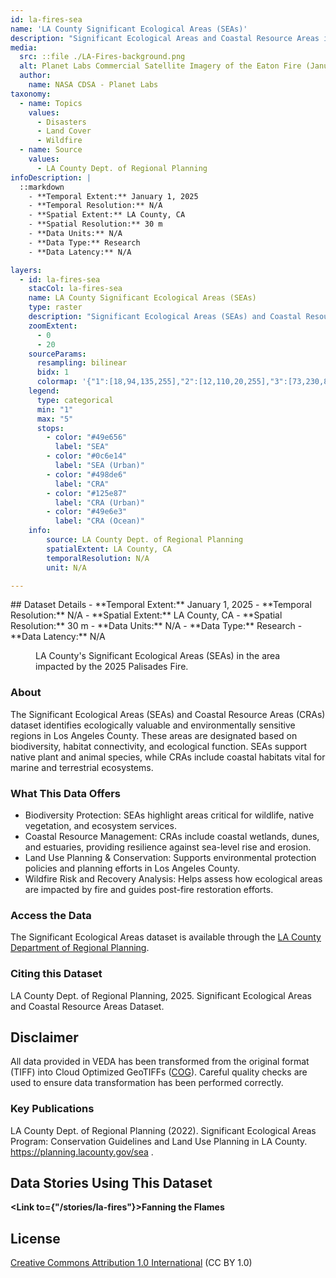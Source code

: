 ```yaml
---
id: la-fires-sea
name: 'LA County Significant Ecological Areas (SEAs)'
description: "Significant Ecological Areas and Coastal Resource Areas in Los Angeles County, California."
media:
  src: ::file ./LA-Fires-background.png
  alt: Planet Labs Commercial Satellite Imagery of the Eaton Fire (January 9, 2025).
  author:
    name: NASA CDSA - Planet Labs
taxonomy:
  - name: Topics
    values:
      - Disasters
      - Land Cover
      - Wildfire
  - name: Source
    values:
      - LA County Dept. of Regional Planning
infoDescription: |
  ::markdown
    - **Temporal Extent:** January 1, 2025
    - **Temporal Resolution:** N/A
    - **Spatial Extent:** LA County, CA
    - **Spatial Resolution:** 30 m
    - **Data Units:** N/A
    - **Data Type:** Research
    - **Data Latency:** N/A

layers:
  - id: la-fires-sea
    stacCol: la-fires-sea
    name: LA County Significant Ecological Areas (SEAs)
    type: raster
    description: "Significant Ecological Areas (SEAs) and Coastal Resource Areas (CRAs) in Los Angeles County, California."
    zoomExtent:
      - 0
      - 20
    sourceParams:
      resampling: bilinear
      bidx: 1
      colormap: '{"1":[18,94,135,255],"2":[12,110,20,255],"3":[73,230,86,255],"4":[73,141,230,255],"5":[73,230,227,255]}'
    legend:
      type: categorical
      min: "1"
      max: "5"
      stops:
        - color: "#49e656"
          label: "SEA" 
        - color: "#0c6e14"
          label: "SEA (Urban)"
        - color: "#498de6"
          label: "CRA" 
        - color: "#125e87"
          label: "CRA (Urban)"
        - color: "#49e6e3"
          label: "CRA (Ocean)"
    info:
        source: LA County Dept. of Regional Planning
        spatialExtent: LA County, CA
        temporalResolution: N/A
        unit: N/A

---
```


<Block>
  <Prose>
  ## Dataset Details
    - **Temporal Extent:** January 1, 2025
    - **Temporal Resolution:** N/A
    - **Spatial Extent:** LA County, CA
    - **Spatial Resolution:** 30 m
    - **Data Units:** N/A
    - **Data Type:** Research
    - **Data Latency:** N/A
  </Prose>
<Figure>
  <Map
    datasetId='la-fires-sea'
    layerId='la-fires-sea'
    dateTime='2025-01-01'
    zoom={10}
    center={[-118.55, 34.05]}
  />
  <Caption
    attrAuthor='NASA'
    attrUrl='https://nasa.gov/'
  >
  LA County's Significant Ecological Areas (SEAs) in the area impacted by the 2025 Palisades Fire. 
  </Caption>
</Figure>
</Block>

<Block>
  <Prose>

  ### About

  The Significant Ecological Areas (SEAs) and Coastal Resource Areas (CRAs) dataset identifies ecologically valuable and environmentally sensitive regions in Los Angeles County. These areas are designated based on biodiversity, habitat connectivity, and ecological function. SEAs support native plant and animal species, while CRAs include coastal habitats vital for marine and terrestrial ecosystems.
  
  </Prose>
</Block>

<Block>
  
  <Prose>

  ### What This Data Offers

  * Biodiversity Protection: SEAs highlight areas critical for wildlife, native vegetation, and ecosystem services.
  * Coastal Resource Management: CRAs include coastal wetlands, dunes, and estuaries, providing resilience against sea-level rise and erosion.
  * Land Use Planning & Conservation: Supports environmental protection policies and planning efforts in Los Angeles County.
  * Wildfire Risk and Recovery Analysis: Helps assess how ecological areas are impacted by fire and guides post-fire restoration efforts.
  </Prose>
</Block>

<Block>
  <Prose>
  
  ### Access the Data

  The Significant Ecological Areas dataset is available through the [LA County Department of Regional Planning](https://planning.lacounty.gov/sea).
  </Prose>
</Block>

<Block>
  <Prose>
    
  ### Citing this Dataset

  LA County Dept. of Regional Planning, 2025. Significant Ecological Areas and Coastal Resource Areas Dataset.

  </Prose>
</Block>

<Block>
  <Prose>
  
  ## Disclaimer

  All data provided in VEDA has been transformed from the original format (TIFF) into Cloud Optimized GeoTIFFs ([COG](https://www.cogeo.org)). Careful quality checks are used to ensure data transformation has been performed correctly.  
  
  </Prose>
</Block>

<Block>
  <Prose>

  ### Key Publications
  
  LA County Dept. of Regional Planning (2022). Significant Ecological Areas Program: Conservation Guidelines and Land Use Planning in LA County. https://planning.lacounty.gov/sea .
  
  </Prose>
</Block>

<Block>
  <Prose>
  
  ## Data Stories Using This Dataset
  
  **<Link to={"/stories/la-fires"}>Fanning the Flames</Link>**

  </Prose>
</Block>

<Block>
  <Prose>
  
  ## License
  
  [Creative Commons Attribution 1.0 International](https://creativecommons.org/publicdomain/zero/1.0/legalcode) (CC BY 1.0)

  </Prose>
</Block>

